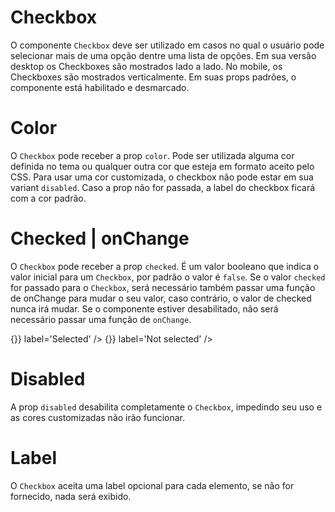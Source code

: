 
<Meta title='Data Input|Checkbox' component={Checkbox} />

# Checkbox

O componente `Checkbox` deve ser utilizado em casos no qual o usuário pode selecionar mais de uma opção dentre uma lista de opções. Em sua versão desktop os Checkboxes são mostrados lado a lado. No mobile, os Checkboxes são mostrados verticalmente. Em suas props padrões, o componente está habilitado e desmarcado.

<Preview>
  <Story
    name='Base'
    parameters={{
      design: {
        type: 'figma',
        url: 'https://www.figma.com/file/O3bKxIcsj2rc1FNIRclJyT/Saturn-System?node-id=239%3A148'
      }
    }}
  >
    <ThemeProvider>
      <Checkbox label='Base' />
    </ThemeProvider>
  </Story>
</Preview>

# Color

O `Checkbox` pode receber a prop `color`. Pode ser utilizada alguma cor definida no tema ou qualquer outra cor que esteja em formato aceito pelo CSS. Para usar uma cor customizada, o checkbox não pode estar em sua variant `disabled`. Caso a prop não for passada, a label do checkbox ficará com a cor padrão.

<Preview>
  <Story
    name='Color'
    parameters={{
      design: {
        type: 'figma',
        url: 'https://www.figma.com/file/O3bKxIcsj2rc1FNIRclJyT/Saturn-System?node-id=239%3A148'
      }
    }}
  >
    <ThemeProvider>
      <Checkbox label='Default color' />
      <Checkbox label='Not selected custom color' color='#ff0000' />
      <Checkbox label='Selected color from theme' color='warning' />
    </ThemeProvider>
  </Story>
</Preview>

# Checked | onChange

O `Checkbox` pode receber a prop `checked`. É um valor booleano que indica o valor inicial para um `Checkbox`, por padrão o valor é `false`. Se o valor `checked` for passado para o `Checkbox`, será necessário também passar uma função de onChange para mudar o seu valor, caso contrário, o valor de checked nunca irá mudar. Se o componente estiver desabilitado, não será necessário passar uma função de `onChange`.

<Preview>
  <Story
    name='Checked | onChange'
    parameters={{
      design: {
        type: 'figma',
        url: 'https://www.figma.com/file/O3bKxIcsj2rc1FNIRclJyT/Saturn-System?node-id=239%3A148'
      }
    }}
  >
    <ThemeProvider>
      <Checkbox checked={true} onChange={() => {}} label='Selected' />
      <Checkbox checked={false} onChange={() => {}} label='Not selected' />
      <Checkbox checked={true} disabled={true} label='Selected disabled' />
      <Checkbox checked={false} disabled={true} label='Not selected disabled' />
    </ThemeProvider>
  </Story>
</Preview>

# Disabled

A prop `disabled` desabilita completamente o `Checkbox`, impedindo seu uso e as cores customizadas não irão funcionar.

<Preview>
  <Story
    name='Disabled'
    parameters={{
      design: {
        type: 'figma',
        url: 'https://www.figma.com/file/O3bKxIcsj2rc1FNIRclJyT/Saturn-System?node-id=239%3A148'
      }
    }}
  >
    <ThemeProvider>
      <Checkbox label='Not selected disabled' disabled={true} name='check13' />
      <Checkbox checked={true} label='Selected disabled' disabled={true} name='check14' />
    </ThemeProvider>
  </Story>
</Preview>

# Label

O `Checkbox` aceita uma label opcional para cada elemento, se não for fornecido, nada será exibido.

<Preview>
  <Story
    name='label'
    parameters={{
      design: {
        type: 'figma',
        url: 'https://www.figma.com/file/O3bKxIcsj2rc1FNIRclJyT/Saturn-System?node-id=239%3A148'
      }
    }}
  >
    <ThemeProvider>
      <Checkbox label='Checkbox Label' name='check15' />
      <Checkbox name='check16' />
    </ThemeProvider>
  </Story>
</Preview>
